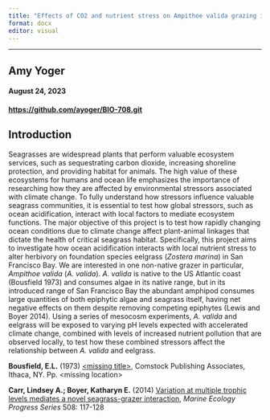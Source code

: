 ```yaml
---
title: "Effects of CO2 and nutrient stress on Ampithoe valida grazing in eelgrass habitats"
format: docx
editor: visual
---
```


------------------------------------------------------------------------

## Amy Yoger 

#### August 24, 2023

#### <https://github.com/ayoger/BIO-708.git>

## Introduction

Seagrasses are widespread plants that perform valuable ecosystem services, such as sequestrating carbon dioxide, increasing shoreline protection, and providing habitat for animals. The high value of these ecosystems for humans and ocean life emphasizes the importance of researching how they are affected by environmental stressors associated with climate change. To fully understand how stressors influence valuable seagrass communities, it is essential to test how global stressors, such as ocean acidification, interact with local factors to mediate ecosystem functions. The major objective of this project is to test how rapidly changing ocean conditions due to climate change affect plant-animal linkages that dictate the health of critical seagrass habitat. Specifically, this project aims to investigate how ocean acidification interacts with local nutrient stress to alter herbivory on foundation species eelgrass (*Zostera marina*) in San Francisco Bay. We are interested in one non-native grazer in particular, *Ampithoe valida* (*A. valida*). *A. valida* is native to the US Atlantic coast (Bousfield 1973) and consumes algae in its native range, but in its introduced range of San Francisco Bay the abundant amphipod consumes large quantities of both epiphytic algae and seagrass itself, having net negative effects on them despite removing competing epiphytes (Lewis and Boyer 2014). Using a series of mesocosm experiments, *A. valida* and eelgrass will be exposed to varying pH levels expected with accelerated climate change, combined with levels of increased nutrient pollution that are observed locally, to test how these combined stressors affect the relationship between *A. valida* and eelgrass.  

**Bousfield, E.L.** (1973) [\<missing title\>]{.underline}, Comstock Publishing Associates, Ithaca, NY. Pp. \<missing location\>

**Carr, Lindsey A.; Boyer, Katharyn E.** (2014) [Variation at multiple trophic levels mediates a novel seagrass-grazer interaction]{.underline}, *Marine Ecology Progress Series* 508: 117-128
